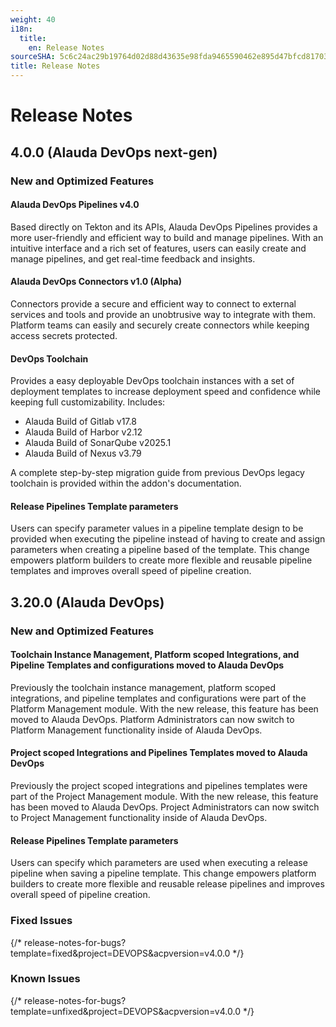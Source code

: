 ```yaml
---
weight: 40
i18n:
  title:
    en: Release Notes
sourceSHA: 5c6c24ac29b19764d02d88d43635e98fda9465590462e895d47bfcd81703629c
title: Release Notes
---
```


# Release Notes

## 4.0.0 (Alauda DevOps next-gen)

### New and Optimized Features

#### Alauda DevOps Pipelines v4.0

Based directly on Tekton and its APIs, Alauda DevOps Pipelines provides a more user-friendly and efficient way to build and manage pipelines. With an intuitive interface and a rich set of features, users can easily create and manage pipelines, and get real-time feedback and insights.

#### Alauda DevOps Connectors v1.0 (Alpha)

Connectors provide a secure and efficient way to connect to external services and tools and provide an unobtrusive way to integrate with them. Platform teams can easily and securely create connectors while keeping access secrets protected.

#### DevOps Toolchain

Provides a easy deployable DevOps toolchain instances with a set of deployment templates to increase deployment speed and confidence while keeping full customizability. Includes:

- Alauda Build of Gitlab v17.8
- Alauda Build of Harbor v2.12
- Alauda Build of SonarQube v2025.1
- Alauda Build of Nexus v3.79

A complete step-by-step migration guide from previous DevOps legacy toolchain is provided within the addon's documentation.


#### Release Pipelines Template parameters

Users can specify parameter values in a pipeline template design to be provided when executing the pipeline instead of having to create and assign parameters when creating a pipeline based of the template. This change empowers platform builders to create more flexible and reusable pipeline templates and improves overall speed of pipeline creation.

## 3.20.0 (Alauda DevOps)

### New and Optimized Features

#### Toolchain Instance Management, Platform scoped Integrations, and Pipeline Templates and configurations moved to Alauda DevOps 

Previously the toolchain instance management, platform scoped integrations, and pipeline templates and configurations were part of the Platform Management module. With the new release, this feature has been moved to Alauda DevOps. Platform Administrators can now switch to Platform Management functionality inside of Alauda DevOps.

#### Project scoped Integrations and Pipelines Templates moved to Alauda DevOps

Previously the project scoped integrations and pipelines templates were part of the Project Management module. With the new release, this feature has been moved to Alauda DevOps. Project Administrators can now switch to Project Management functionality inside of Alauda DevOps.

#### Release Pipelines Template parameters

Users can specify which parameters are used when executing a release pipeline when saving a pipeline template. This change empowers platform builders to create more flexible and reusable release pipelines and improves overall speed of pipeline creation.



### Fixed Issues


{/* release-notes-for-bugs?template=fixed&project=DEVOPS&acpversion=v4.0.0 */}


### Known Issues

{/* release-notes-for-bugs?template=unfixed&project=DEVOPS&acpversion=v4.0.0 */}
